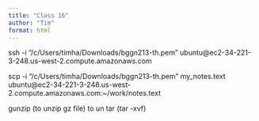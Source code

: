 ```yaml
---
title: "Class 16"
author: "Tim"
format: html
---
```



ssh -i "/c/Users/timha/Downloads/bggn213-th.pem" ubuntu@ec2-34-221-3-248.us-west-2.compute.amazonaws.com


scp -i "/c/Users/timha/Downloads/bggn213-th.pem" my_notes.text ubuntu@ec2-34-221-3-248.us-west-2.compute.amazonaws.com:~/work/notes.text

gunzip (to unzip gz file)
to un tar (tar -xvf)
